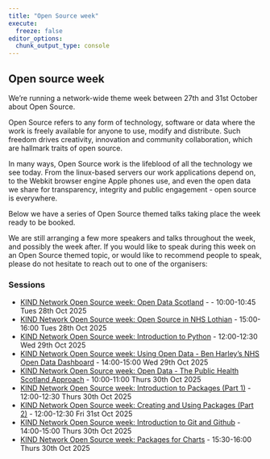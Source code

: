 ---
title: "Open Source week"
execute: 
  freeze: false
editor_options: 
  chunk_output_type: console
---

## Open source week

We're running a network-wide theme week between 27th and 31st October about Open Source. 

Open Source refers to any form of technology, software or data where the work is freely available for anyone to use, modify and distribute. Such freedom drives creativity, innovation and community collaboration, which are hallmark traits of open source. 
 
In many ways, Open Source work is the lifeblood of all the technology we see today. From the linux-based servers our work applications depend on, to the Webkit browser engine Apple phones use, and even the open data we share for transparency, integrity and public engagement - open source is everywhere. 
 
Below we have a series of Open Source themed talks taking place the week ready to be booked.
 
We are still arranging a few more speakers and talks throughout the week, and possibly the week after. If you would like to speak during this week on an Open Source themed topic, or would like to recommend people to speak, please do not hesitate to reach out to one of the organisers:

### Sessions

+  [KIND Network Open Source week: Open Data Scotland](https://events.teams.microsoft.com/event/fb332e45-ba5b-4bf0-bb47-63d37e199c91@10efe0bd-a030-4bca-809c-b5e6745e499a) -  - 10:00-10:45 Tues 28th Oct 2025
+  [KIND Network Open Source week: Open Source in NHS Lothian](https://events.teams.microsoft.com/event/5c9a0d34-83fa-4807-83ec-256b9a546caf@10efe0bd-a030-4bca-809c-b5e6745e499a) - 15:00-16:00 Tues 28th Oct 2025
+  [KIND Network Open Source week: Introduction to Python](https://events.teams.microsoft.com/event/36c3fd76-dd78-4e45-a726-c4468ffd5ac6@10efe0bd-a030-4bca-809c-b5e6745e499a) - 12:00-12:30 Wed 29th Oct 2025
+  [KIND Network Open Source week: Using Open Data - Ben Harley's NHS Open Data Dashboard](https://events.teams.microsoft.com/event/944d1859-372d-4393-890c-4ad81c922445@10efe0bd-a030-4bca-809c-b5e6745e499a) - 14:00-15:00 Wed 29th Oct 2025
+  [KIND Network Open Source week: Open Data - The Public Health Scotland Approach](https://events.teams.microsoft.com/event/04e1ce12-043c-41d7-a364-a01d2dfd212e@10efe0bd-a030-4bca-809c-b5e6745e499a) - 10:00-11:00 Thurs 30th Oct 2025
+  [KIND Network Open Source week: Introduction to Packages (Part 1)](https://events.teams.microsoft.com/event/095aadef-448e-4d86-93d5-9a44c792cce2@10efe0bd-a030-4bca-809c-b5e6745e499a) - 12:00-12:30 Thurs 30th Oct 2025
+  [KIND Network Open Source week: Creating and Using Packages (Part 2)](https://events.teams.microsoft.com/event/12bfb061-28cb-442c-9adf-bbfe14bbe8cb@10efe0bd-a030-4bca-809c-b5e6745e499a) - 12:00-12:30 Fri 31st Oct 2025
+  [KIND Network Open Source week: Introduction to Git and Github](https://events.teams.microsoft.com/event/0ad15a1e-081b-432b-9479-3d8f6caaf76d@10efe0bd-a030-4bca-809c-b5e6745e499a) - 14:00-15:00 Thurs 30th Oct 2025
+ [KIND Network Open Source week: Packages for Charts](https://events.teams.microsoft.com/event/a8bcebc6-5d34-4ada-97c9-600abcdadf27@10efe0bd-a030-4bca-809c-b5e6745e499a) - 15:30-16:00 Thurs 30th Oct 2025

